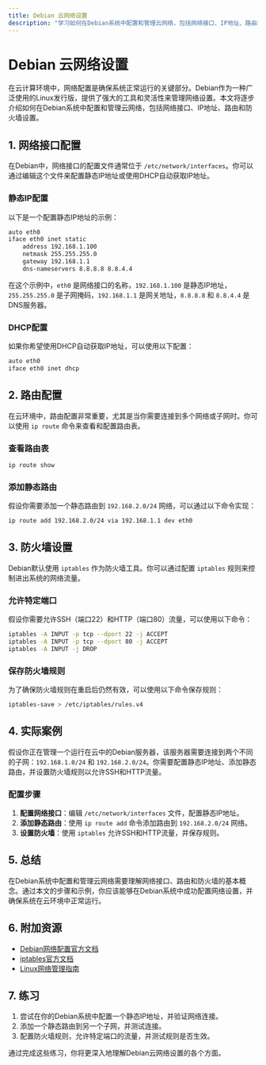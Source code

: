 ```yaml
---
title: Debian 云网络设置
description: "学习如何在Debian系统中配置和管理云网络，包括网络接口、IP地址、路由和防火墙设置。本文适合初学者，提供详细的步骤和实际案例。"
---
```


# Debian 云网络设置

在云计算环境中，网络配置是确保系统正常运行的关键部分。Debian作为一种广泛使用的Linux发行版，提供了强大的工具和灵活性来管理网络设置。本文将逐步介绍如何在Debian系统中配置和管理云网络，包括网络接口、IP地址、路由和防火墙设置。

## 1. 网络接口配置

在Debian中，网络接口的配置文件通常位于 `/etc/network/interfaces`。你可以通过编辑这个文件来配置静态IP地址或使用DHCP自动获取IP地址。

### 静态IP配置

以下是一个配置静态IP地址的示例：

```bash
auto eth0
iface eth0 inet static
    address 192.168.1.100
    netmask 255.255.255.0
    gateway 192.168.1.1
    dns-nameservers 8.8.8.8 8.8.4.4
```

在这个示例中，`eth0` 是网络接口的名称，`192.168.1.100` 是静态IP地址，`255.255.255.0` 是子网掩码，`192.168.1.1` 是网关地址，`8.8.8.8` 和 `8.8.4.4` 是DNS服务器。

### DHCP配置

如果你希望使用DHCP自动获取IP地址，可以使用以下配置：

```bash
auto eth0
iface eth0 inet dhcp
```

## 2. 路由配置

在云环境中，路由配置非常重要，尤其是当你需要连接到多个网络或子网时。你可以使用 `ip route` 命令来查看和配置路由表。

### 查看路由表

```bash
ip route show
```

### 添加静态路由

假设你需要添加一个静态路由到 `192.168.2.0/24` 网络，可以通过以下命令实现：

```bash
ip route add 192.168.2.0/24 via 192.168.1.1 dev eth0
```

## 3. 防火墙设置

Debian默认使用 `iptables` 作为防火墙工具。你可以通过配置 `iptables` 规则来控制进出系统的网络流量。

### 允许特定端口

假设你需要允许SSH（端口22）和HTTP（端口80）流量，可以使用以下命令：

```bash
iptables -A INPUT -p tcp --dport 22 -j ACCEPT
iptables -A INPUT -p tcp --dport 80 -j ACCEPT
iptables -A INPUT -j DROP
```

### 保存防火墙规则

为了确保防火墙规则在重启后仍然有效，可以使用以下命令保存规则：

```bash
iptables-save > /etc/iptables/rules.v4
```

## 4. 实际案例

假设你正在管理一个运行在云中的Debian服务器，该服务器需要连接到两个不同的子网：`192.168.1.0/24` 和 `192.168.2.0/24`。你需要配置静态IP地址、添加静态路由，并设置防火墙规则以允许SSH和HTTP流量。

### 配置步骤

1. **配置网络接口**：编辑 `/etc/network/interfaces` 文件，配置静态IP地址。
2. **添加静态路由**：使用 `ip route add` 命令添加路由到 `192.168.2.0/24` 网络。
3. **设置防火墙**：使用 `iptables` 允许SSH和HTTP流量，并保存规则。

## 5. 总结

在Debian系统中配置和管理云网络需要理解网络接口、路由和防火墙的基本概念。通过本文的步骤和示例，你应该能够在Debian系统中成功配置网络设置，并确保系统在云环境中正常运行。

## 6. 附加资源

- [Debian网络配置官方文档](https://wiki.debian.org/NetworkConfiguration)
- [iptables官方文档](https://wiki.debian.org/iptables)
- [Linux网络管理指南](https://www.linux.com/training-tutorials/linux-networking-commands/)

## 7. 练习

1. 尝试在你的Debian系统中配置一个静态IP地址，并验证网络连接。
2. 添加一个静态路由到另一个子网，并测试连接。
3. 配置防火墙规则，允许特定端口的流量，并测试规则是否生效。

通过完成这些练习，你将更深入地理解Debian云网络设置的各个方面。